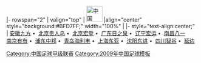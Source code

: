 <noinclude>{{fb start}}</noinclude>
{{fb inner start}}
|- rowspan="2"
| valign="top" | [[File:Flag of the People's Republic of China.svg|42px|中国]] 
|align="center" style="background:#BFD7FF;" width="100%" | {{Tnavbar-header|'''[[2009年中国足球甲级联赛|2009年]][[中国足球甲级联赛]]'''|中甲2009}}
{{fb inner end}}
{{fb inner start}} 
|- style="text-align:center;"
|
[[安徽九方足球俱乐部|安徽九方]]&nbsp;•&nbsp;
[[北京理工大学足球俱乐部|北京贵人鸟]]&nbsp;•&nbsp;
[[北京宏登足球俱乐部|北京宏登]]&nbsp;•&nbsp;
[[广东日之泉足球俱乐部|广东日之泉]]&nbsp;•&nbsp;
[[辽宁足球俱乐部|辽宁宏运]]&nbsp;•&nbsp;
[[南昌八一足球俱乐部|南昌八一]]
<br>
[[南京有有足球俱乐部|南京有有]]&nbsp;•&nbsp;
[[上海浦东中邦足球俱乐部|浦东中邦]]&nbsp;•&nbsp;
[[青岛海利丰足球俱乐部|青岛海利丰]]&nbsp;•&nbsp;
[[上海东亚足球俱乐部|上海东亚]]&nbsp;•&nbsp;
[[沈阳东进足球俱乐部|沈阳东进]]&nbsp;•&nbsp;
[[四川足球俱乐部|四川智谷]]&nbsp;•&nbsp;
[[延边足球俱乐部|延边]]
{{fb inner end}}<noinclude>
{{fb end}}
{{using fb}}
</noinclude>
<noinclude>
[[Category:中国足球甲级联赛]]
[[Category:2009年中国足球模板]]
</noinclude>
